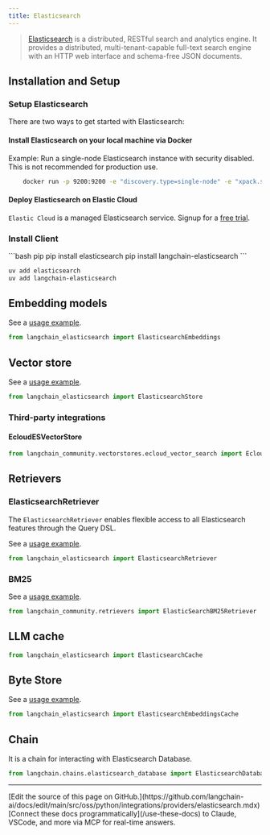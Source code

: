 ```yaml
---
title: Elasticsearch
---
```


> [Elasticsearch](https://www.elastic.co/elasticsearch/) is a distributed, RESTful search and analytics engine.
> It provides a distributed, multi-tenant-capable full-text search engine with an HTTP web interface and schema-free
> JSON documents.

## Installation and Setup

### Setup Elasticsearch

There are two ways to get started with Elasticsearch:

#### Install Elasticsearch on your local machine via Docker

Example: Run a single-node Elasticsearch instance with security disabled.
This is not recommended for production use.

```bash
    docker run -p 9200:9200 -e "discovery.type=single-node" -e "xpack.security.enabled=false" -e "xpack.security.http.ssl.enabled=false" docker.elastic.co/elasticsearch/elasticsearch:8.9.0
```

#### Deploy Elasticsearch on Elastic Cloud

`Elastic Cloud` is a managed Elasticsearch service. Signup for a [free trial](https://cloud.elastic.co/registration?utm_source=langchain&utm_content=documentation).

### Install Client

<CodeGroup>
```bash pip
pip install elasticsearch
pip install langchain-elasticsearch
```

```bash uv
uv add elasticsearch
uv add langchain-elasticsearch
```
</CodeGroup>

## Embedding models

See a [usage example](/oss/python/integrations/text_embedding/elasticsearch).

```python
from langchain_elasticsearch import ElasticsearchEmbeddings
```

## Vector store

See a [usage example](/oss/python/integrations/vectorstores/elasticsearch).

```python
from langchain_elasticsearch import ElasticsearchStore
```

### Third-party integrations

#### EcloudESVectorStore

```python
from langchain_community.vectorstores.ecloud_vector_search import EcloudESVectorStore
```

## Retrievers

### ElasticsearchRetriever

The `ElasticsearchRetriever` enables flexible access to all Elasticsearch features
through the Query DSL.

See a [usage example](/oss/python/integrations/retrievers/elasticsearch_retriever).

```python
from langchain_elasticsearch import ElasticsearchRetriever
```

### BM25

See a [usage example](/oss/python/integrations/retrievers/elastic_search_bm25).

```python
from langchain_community.retrievers import ElasticSearchBM25Retriever
```

## LLM cache


```python
from langchain_elasticsearch import ElasticsearchCache
```

## Byte Store

See a [usage example](/oss/python/integrations/stores/elasticsearch).

```python
from langchain_elasticsearch import ElasticsearchEmbeddingsCache
```

## Chain

It is a chain for interacting with Elasticsearch Database.

```python
from langchain.chains.elasticsearch_database import ElasticsearchDatabaseChain
```

---

<Callout icon="pen-to-square" iconType="regular">
    [Edit the source of this page on GitHub.](https://github.com/langchain-ai/docs/edit/main/src/oss/python/integrations/providers/elasticsearch.mdx)
</Callout>
<Tip icon="terminal" iconType="regular">
    [Connect these docs programmatically](/use-these-docs) to Claude, VSCode, and more via MCP for    real-time answers.
</Tip>
